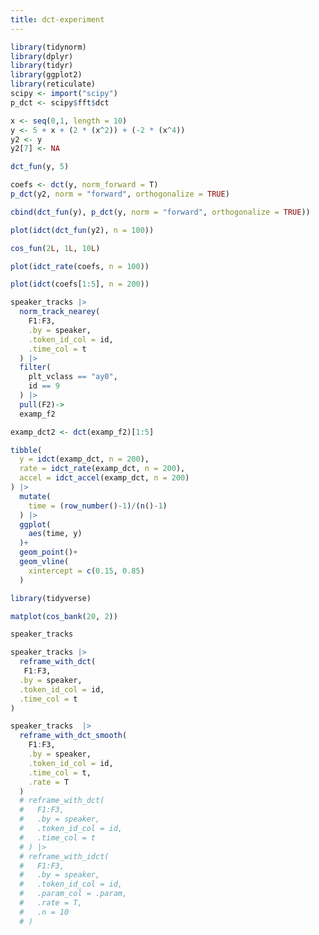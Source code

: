 ```yaml
---
title: dct-experiment
---
```


```r
library(tidynorm)
library(dplyr)
library(tidyr)
library(ggplot2)
library(reticulate)
scipy <- import("scipy")
p_dct <- scipy$fft$dct
```

```r
x <- seq(0,1, length = 10)
y <- 5 + x + (2 * (x^2)) + (-2 * (x^4))
y2 <- y
y2[7] <- NA
```

```r
dct_fun(y, 5)
```

```r
coefs <- dct(y, norm_forward = T)
p_dct(y2, norm = "forward", orthogonalize = TRUE)
```

```r
cbind(dct_fun(y), p_dct(y, norm = "forward", orthogonalize = TRUE))
```

```r
plot(idct(dct_fun(y2), n = 100))
```

```r
cos_fun(2L, 1L, 10L)
```

```r
plot(idct_rate(coefs, n = 100))
```

```r
plot(idct(coefs[1:5], n = 200))
```

```r
speaker_tracks |> 
  norm_track_nearey(
    F1:F3,
    .by = speaker,
    .token_id_col = id,
    .time_col = t
  ) |> 
  filter(
    plt_vclass == "ay0", 
    id == 9
  ) |> 
  pull(F2)->
  examp_f2
```

```r
examp_dct2 <- dct(examp_f2)[1:5]
```

```r
tibble(
  y = idct(examp_dct, n = 200),
  rate = idct_rate(examp_dct, n = 200),
  accel = idct_accel(examp_dct, n = 200)
) |> 
  mutate(
    time = (row_number()-1)/(n()-1)
  ) |> 
  ggplot(
    aes(time, y)
  )+
  geom_point()+
  geom_vline(
    xintercept = c(0.15, 0.85)
  )
```

```r
library(tidyverse)
```

```r
matplot(cos_bank(20, 2))
```

```r
speaker_tracks
```

```r
speaker_tracks |> 
  reframe_with_dct(
   F1:F3,
  .by = speaker,
  .token_id_col = id,
  .time_col = t
)
```

```r
speaker_tracks  |> 
  reframe_with_dct_smooth(
    F1:F3,
    .by = speaker,
    .token_id_col = id,
    .time_col = t,
    .rate = T
  )
  # reframe_with_dct(
  #   F1:F3, 
  #   .by = speaker,
  #   .token_id_col = id,
  #   .time_col = t
  # ) |> 
  # reframe_with_idct(
  #   F1:F3,
  #   .by = speaker,
  #   .token_id_col = id,
  #   .param_col = .param,
  #   .rate = T,
  #   .n = 10
  # )
```
